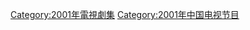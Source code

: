 {{Catnav|頁面分類|...|电视节目|电视剧|每年電視影集|2001年電視影集}}
{{Catnav|頁面分類|...|电视节目|电视剧|各國電視劇|中国电视剧|每年中國電視劇集}}

{{cat year nav
| year = 2001
| cat = 中國電視劇集 
| sortkey = 中國電視劇集
| article = 中國電視劇
| in = 
}}
[[Category:2001年電視劇集‎|Category:2001年電視劇集‎]]
[[Category:2001年中国电视节目|Category:2001年中国电视节目]]